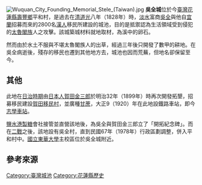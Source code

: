 [[File:Wuquan_City_Founding_Memorial_Stele_(Taiwan).jpg|thumb]]
'''吳全城'''位於今[[臺灣|臺灣]][[花蓮縣|花蓮縣]][[壽豐鄉|壽豐鄉]]平和村，是過去在[[清|清]][[道光|道光]]八年（1828年）時，[[淡水區|淡水]]富商[[吳全|吳全]]與他自[[宜蘭市|宜蘭]]招募而來的2800名[[漢人|漢人]]移民所建設的城池，目的是抵禦認為生活領域受到侵犯的[[太魯閣族|太魯閣族]]人之攻擊。該城築城材料就地取材，為溪中的卵石{{r|張}}。

然而由於水土不服與不堪太魯閣族人的出草，經過三年後只開發了數甲的耕地。在吳全病逝後，殘存的移民也遷到其他地方去，城池也因而荒蕪{{r|張}}，但地名卻保留至今。

== 其他 ==
此地在[[臺灣日治時期|日治時期]]由[[日本人|日本人]][[賀田金三郎|賀田金三郎]]於明治32年（1899年）時再次開發拓墾，招募移民建設[[賀田移民村|賀田移民村]]，並廣種[[甘蔗|甘蔗]]，大正9（1920）年在此地設鐵路車站，即今[[志學車站|志學車站]]。

[[鹽水港製糖|鹽水港製糖]]會社接管並直營該地後，為吳全與賀田金三郎立了「開拓紀念碑」{{r|張}}。而在[[二戰|二戰]]之後，該地設有吳全村，直到民國67年（1978年）行政區劃調整，併入平和村中。[[國立東華大學|國立東華大學]]主校區位於吳全城附近。

== 參考來源 ==
{{reflist|refs=<ref name="張">{{cite book|author=張志遠 |title=台灣的古城 |publisher=遠足文化 |location=台北縣新店市 |isbn=978-986-6731-00-6 |page=173頁|date=2007年9月}}</ref>}}

{{臺灣城池}}
[[Category:臺灣城池|Category:臺灣城池]]
[[Category:花蓮縣歷史|Category:花蓮縣歷史]]